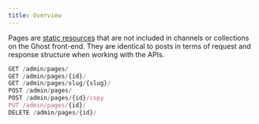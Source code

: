 ```yaml
---
title: Overview
---
```


Pages are [static resources](/publishing/) that are not included in channels or collections on the Ghost front-end. They are identical to posts in terms of request and response structure when working with the APIs.

```js
GET /admin/pages/
GET /admin/pages/{id}/
GET /admin/pages/slug/{slug}/
POST /admin/pages/
POST /admin/pages/{id}/copy
PUT /admin/pages/{id}/
DELETE /admin/pages/{id}/
```